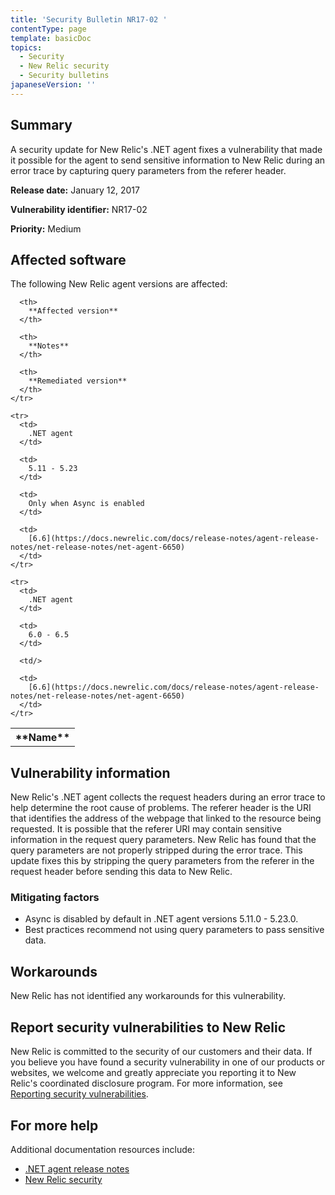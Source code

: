 ```yaml
---
title: 'Security Bulletin NR17-02 '
contentType: page
template: basicDoc
topics:
  - Security
  - New Relic security
  - Security bulletins
japaneseVersion: ''
---
```


## Summary

A security update for New Relic's .NET agent fixes a vulnerability that made it possible for the agent to send sensitive information to New Relic during an error trace by capturing query parameters from the referer header.

**Release date:** January 12, 2017

**Vulnerability identifier:** NR17-02

**Priority:** Medium

## Affected software

The following New Relic agent versions are affected:

<Table>
  <tbody>
    <tr>
      <th>
        **Name**
      </th>

      <th>
        **Affected version**
      </th>

      <th>
        **Notes**
      </th>

      <th>
        **Remediated version**
      </th>
    </tr>

    <tr>
      <td>
        .NET agent
      </td>

      <td>
        5.11 - 5.23
      </td>

      <td>
        Only when Async is enabled
      </td>

      <td>
        [6.6](https://docs.newrelic.com/docs/release-notes/agent-release-notes/net-release-notes/net-agent-6650)
      </td>
    </tr>

    <tr>
      <td>
        .NET agent
      </td>

      <td>
        6.0 - 6.5
      </td>

      <td/>

      <td>
        [6.6](https://docs.newrelic.com/docs/release-notes/agent-release-notes/net-release-notes/net-agent-6650)
      </td>
    </tr>
  </tbody>
</Table>

## Vulnerability information

New Relic's .NET agent collects the request headers during an error trace to help determine the root cause of problems. The referer header is the URI that identifies the address of the webpage that linked to the resource being requested. It is possible that the referer URI may contain sensitive information in the request query parameters. New Relic has found that the query parameters are not properly stripped during the error trace. This update fixes this by stripping the query parameters from the referer in the request header before sending this data to New Relic.

### Mitigating factors

* Async is disabled by default in .NET agent versions 5.11.0 - 5.23.0.
* Best practices recommend not using query parameters to pass sensitive data.

## Workarounds

New Relic has not identified any workarounds for this vulnerability.

## Report security vulnerabilities to New Relic

New Relic is committed to the security of our customers and their data. If you believe you have found a security vulnerability in one of our products or websites, we welcome and greatly appreciate you reporting it to New Relic's coordinated disclosure program. For more information, see [Reporting security vulnerabilities](/docs/security/new-relic-security/data-privacy/reporting-security-vulnerabilities).

## For more help

Additional documentation resources include:

* [.NET agent release notes](https://docs.newrelic.com/docs/release-notes/agent-release-notes/net-release-notes)
* [New Relic security](https://newrelic.com/why-new-relic/security "Link opens in a new window.")
